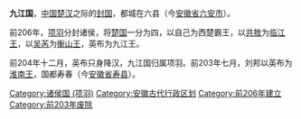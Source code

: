 '''九江国'''，[[中国|中国]][[楚汉|楚汉]]之际的[[封国|封国]]，都城在六县（今[[安徽省|安徽省]][[六安市|六安市]]）。

前206年，[[项羽|项羽]]分封诸侯，将[[楚国|楚国]]一分为四，以自己为西楚霸王，以[[共敖|共敖]]为[[临江王|临江王]]，以[[吴芮|吴芮]]为[[衡山王|衡山王]]，英布为九江王。

前204年十二月，英布只身降汉，九江国归属项羽。前203年七月，刘邦以英布为[[淮南王|淮南王]]，国都寿春（今[[安徽省|安徽省]][[寿县|寿县]]）。

{{项羽十八诸侯}}
[[Category:诸侯国_(项羽)|Category:诸侯国 (项羽)]]
[[Category:安徽古代行政区划|Category:安徽古代行政区划]]
[[Category:前206年建立|Category:前206年建立]]
[[Category:前203年废除|Category:前203年废除]]